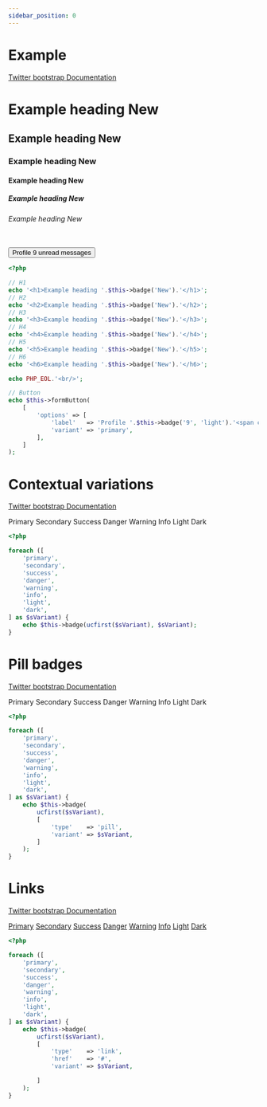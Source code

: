```yaml
---
sidebar_position: 0
---
```



# Example

[Twitter bootstrap Documentation](https://getbootstrap.com/docs/4.5/components/badge/#example)

<Tabs>
<TabItem value="result" label="Result" default><HtmlCode bootstrapVersion="4.5"><h1>Example heading <span class="badge badge-secondary">New</span>
</h1>
<h2>Example heading <span class="badge badge-secondary">New</span>
</h2>
<h3>Example heading <span class="badge badge-secondary">New</span>
</h3>
<h4>Example heading <span class="badge badge-secondary">New</span>
</h4>
<h5>Example heading <span class="badge badge-secondary">New</span>
</h5>
<h6>Example heading <span class="badge badge-secondary">New</span>
</h6>
<br/>
<button type="button" name="button" class="btn btn-primary" value="">
    Profile <span class="badge badge-light">9</span>
    <span class="sr-only">unread messages</span>
</button></HtmlCode></TabItem>
<TabItem value="source" label="Source">

```php
<?php

// H1
echo '<h1>Example heading '.$this->badge('New').'</h1>';
// H2
echo '<h2>Example heading '.$this->badge('New').'</h2>';
// H3
echo '<h3>Example heading '.$this->badge('New').'</h3>';
// H4
echo '<h4>Example heading '.$this->badge('New').'</h4>';
// H5
echo '<h5>Example heading '.$this->badge('New').'</h5>';
// H6
echo '<h6>Example heading '.$this->badge('New').'</h6>';

echo PHP_EOL.'<br/>';

// Button
echo $this->formButton(
    [
        'options' => [
            'label'   => 'Profile '.$this->badge('9', 'light').'<span class="sr-only">unread messages</span>',
            'variant' => 'primary',
        ],
    ]
);

```

</TabItem>
</Tabs>

# Contextual variations

[Twitter bootstrap Documentation](https://getbootstrap.com/docs/4.5/components/badge/#contextual-variations)

<Tabs>
<TabItem value="result" label="Result" default><HtmlCode bootstrapVersion="4.5"><span class="badge badge-primary">Primary</span>
<span class="badge badge-secondary">Secondary</span>
<span class="badge badge-success">Success</span>
<span class="badge badge-danger">Danger</span>
<span class="badge badge-warning">Warning</span>
<span class="badge badge-info">Info</span>
<span class="badge badge-light">Light</span>
<span class="badge badge-dark">Dark</span></HtmlCode></TabItem>
<TabItem value="source" label="Source">

```php
<?php

foreach ([
    'primary',
    'secondary',
    'success',
    'danger',
    'warning',
    'info',
    'light',
    'dark',
] as $sVariant) {
    echo $this->badge(ucfirst($sVariant), $sVariant);
}

```

</TabItem>
</Tabs>

# Pill badges

[Twitter bootstrap Documentation](https://getbootstrap.com/docs/4.5/components/badge/#pill-badges)

<Tabs>
<TabItem value="result" label="Result" default><HtmlCode bootstrapVersion="4.5"><span class="badge badge-pill badge-primary">Primary</span>
<span class="badge badge-pill badge-secondary">Secondary</span>
<span class="badge badge-pill badge-success">Success</span>
<span class="badge badge-danger badge-pill">Danger</span>
<span class="badge badge-pill badge-warning">Warning</span>
<span class="badge badge-info badge-pill">Info</span>
<span class="badge badge-light badge-pill">Light</span>
<span class="badge badge-dark badge-pill">Dark</span></HtmlCode></TabItem>
<TabItem value="source" label="Source">

```php
<?php

foreach ([
    'primary',
    'secondary',
    'success',
    'danger',
    'warning',
    'info',
    'light',
    'dark',
] as $sVariant) {
    echo $this->badge(
        ucfirst($sVariant),
        [
            'type'    => 'pill',
            'variant' => $sVariant,
        ]
    );
}

```

</TabItem>
</Tabs>

# Links

[Twitter bootstrap Documentation](https://getbootstrap.com/docs/4.5/components/badge/#links)

<Tabs>
<TabItem value="result" label="Result" default><HtmlCode bootstrapVersion="4.5"><a class="badge badge-primary" href="#">Primary</a>
<a class="badge badge-secondary" href="#">Secondary</a>
<a class="badge badge-success" href="#">Success</a>
<a class="badge badge-danger" href="#">Danger</a>
<a class="badge badge-warning" href="#">Warning</a>
<a class="badge badge-info" href="#">Info</a>
<a class="badge badge-light" href="#">Light</a>
<a class="badge badge-dark" href="#">Dark</a></HtmlCode></TabItem>
<TabItem value="source" label="Source">

```php
<?php

foreach ([
    'primary',
    'secondary',
    'success',
    'danger',
    'warning',
    'info',
    'light',
    'dark',
] as $sVariant) {
    echo $this->badge(
        ucfirst($sVariant),
        [
            'type'    => 'link',
            'href'    => '#',
            'variant' => $sVariant,

        ]
    );
}

```

</TabItem>
</Tabs>
